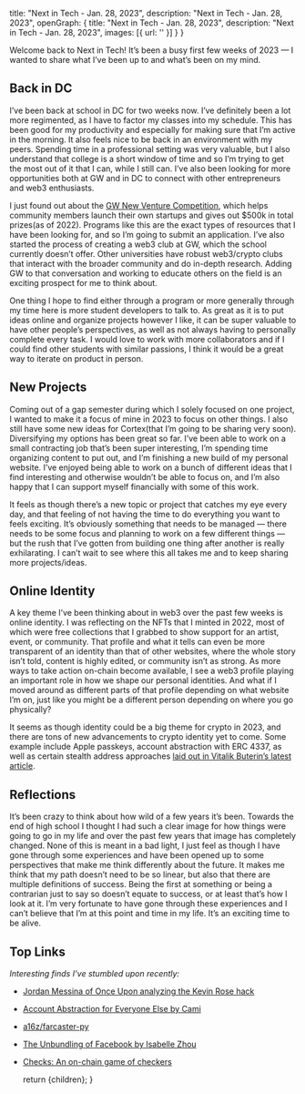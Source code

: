 
  title: "Next in Tech - Jan. 28, 2023",
  description: "Next in Tech - Jan. 28, 2023",
  openGraph: {
    title: "Next in Tech - Jan. 28, 2023",
    description: "Next in Tech - Jan. 28, 2023",
    images: [{ url: '' }]
  }
}

Welcome back to Next in Tech! It’s been a busy first few weeks of 2023 — I wanted to share what I’ve been up to and what’s been on my mind.

## Back in DC

I’ve been back at school in DC for two weeks now. I’ve definitely been a lot more regimented, as I have to factor my classes into my schedule. This has been good for my productivity and especially for making sure that I’m active in the morning. It also feels nice to be back in an environment with my peers. Spending time in a professional setting was very valuable, but I also understand that college is a short window of time and so I’m trying to get the most out of it that I can, while I still can. I’ve also been looking for more opportunities both at GW and in DC to connect with other entrepreneurs and web3 enthusiasts.

I just found out about the [GW New Venture Competition](https://newventurecompetition.gwu.edu/), which helps community members launch their own startups and gives out $500k in total prizes(as of 2022). Programs like this are the exact types of resources that I have been looking for, and so I’m going to submit an application. I’ve also started the process of creating a web3 club at GW, which the school currently doesn’t offer. Other universities have robust web3/crypto clubs that interact with the broader community and do in-depth research. Adding GW to that conversation and working to educate others on the field is an exciting prospect for me to think about.

One thing I hope to find either through a program or more generally through my time here is more student developers to talk to. As great as it is to put ideas online and organize projects however I like, it can be super valuable to have other people’s perspectives, as well as not always having to personally complete every task. I would love to work with more collaborators and if I could find other students with similar passions, I think it would be a great way to iterate on product in person.

## New Projects

Coming out of a gap semester during which I solely focused on one project, I wanted to make it a focus of mine in 2023 to focus on other things. I also still have some new ideas for Cortex(that I’m going to be sharing very soon). Diversifying my options has been great so far. I’ve been able to work on a small contracting job that’s been super interesting, I’m spending time organizing content to put out, and I’m finishing a new build of my personal website. I’ve enjoyed being able to work on a bunch of different ideas that I find interesting and otherwise wouldn’t be able to focus on, and I’m also happy that I can support myself financially with some of this work.

<CldImage src="media/DSSiteMockupJan23.png" alt="A preview of my personal site" width="700" height="700" className="p-2 pt-0" />

It feels as though there’s a new topic or project that catches my eye every day, and that feeling of not having the time to do everything you want to feels exciting. It’s obviously something that needs to be managed — there needs to be some focus and planning to work on a few different things — but the rush that I’ve gotten from building one thing after another is really exhilarating. I can’t wait to see where this all takes me and to keep sharing more projects/ideas.

## Online Identity

A key theme I’ve been thinking about in web3 over the past few weeks is online identity. I was reflecting on the NFTs that I minted in 2022, most of which were free collections that I grabbed to show support for an artist, event, or community. That profile and what it tells can even be more transparent of an identity than that of other websites, where the whole story isn’t told, content is highly edited, or community isn’t as strong. As more ways to take action on-chain become available, I see a web3 profile playing an important role in how we shape our personal identities. And what if I moved around as different parts of that profile depending on what website I’m on, just like you might be a different person depending on where you go physically?

It seems as though identity could be a big theme for crypto in 2023, and there are tons of new advancements to crypto identity yet to come. Some example include Apple passkeys, account abstraction with ERC 4337, as well as certain stealth address approaches [laid out in Vitalik Buterin’s latest article](https://vitalik.eth.limo/general/2023/01/20/stealth.html).

## Reflections

It’s been crazy to think about how wild of a few years it’s been. Towards the end of high school I thought I had such a clear image for how things were going to go in my life and over the past few years that image has completely changed. None of this is meant in a bad light, I just feel as though I have gone through some experiences and have been opened up to some perspectives that make me think differently about the future. It makes me think that my path doesn’t need to be so linear, but also that there are multiple definitions of success. Being the first at something or being a contrarian just to say so doesn’t equate to success, or at least that’s how I look at it. I’m very fortunate to have gone through these experiences and I can’t believe that I’m at this point and time in my life. It’s an exciting time to be alive.

## Top Links

_Interesting finds I’ve stumbled upon recently:_
- [Jordan Messina of Once Upon analyzing the Kevin Rose hack](https://twitter.com/jordanmessina/status/1618822994784325635)
- [Account Abstraction for Everyone Else by Cami](https://camiinthisthang.substack.com/p/account-abstraction-for-everyone)
- [a16z/farcaster-py](https://github.com/a16z/farcaster-py)
- [The Unbundling of Facebook by Isabelle Zhou](https://isabelle-zhou.medium.com/the-unbundling-of-facebook-bdab311aa27f)
- [Checks: An on-chain game of checkers](https://gate.highlight.xyz/page/n20gw5rs)

  return <MdxLayout>{children}</MdxLayout>;
}
